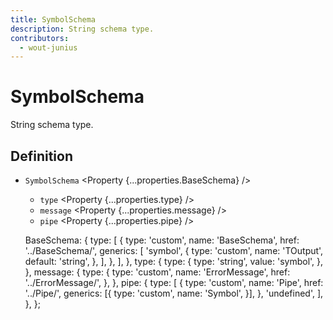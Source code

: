 ```yaml
---
title: SymbolSchema
description: String schema type.
contributors:
  - wout-junius
---
```



# SymbolSchema

String schema type.

## Definition

- `SymbolSchema` <Property {...properties.BaseSchema} />
  - `type` <Property {...properties.type} />
  - `message` <Property {...properties.message} />
  - `pipe` <Property {...properties.pipe} />

  BaseSchema: {
    type: [
      {
        type: 'custom',
        name: 'BaseSchema',
        href: '../BaseSchema/',
        generics: [
          'symbol',
          {
            type: 'custom',
            name: 'TOutput',
            default: 'string',
          },
        ],
      },
    ],
  },
  type: {
    type: {
      type: 'string',
      value: 'symbol',
    },
  },
  message: {
    type: {
      type: 'custom',
      name: 'ErrorMessage',
      href: '../ErrorMessage/',
    },
  },
  pipe: {
    type: [
      {
        type: 'custom',
        name: 'Pipe',
        href: '../Pipe/',
        generics: [{
            type: 'custom',
            name: 'Symbol',
        }],
      },
      'undefined',
    ],
  },
};
